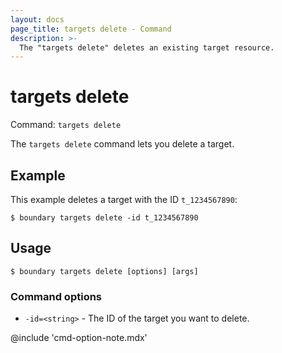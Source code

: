 ```yaml
---
layout: docs
page_title: targets delete - Command
description: >-
  The "targets delete" deletes an existing target resource.
---
```


# targets delete

Command: `targets delete`

The `targets delete` command lets you delete a target.

## Example

This example deletes a target with the ID `t_1234567890`:

```shell-session
$ boundary targets delete -id t_1234567890
```

## Usage

<CodeBlockConfig hideClipboard>

```shell-session
$ boundary targets delete [options] [args]
```

</CodeBlockConfig>

### Command options

- `-id=<string>` - The ID of the target you want to delete.

@include 'cmd-option-note.mdx'